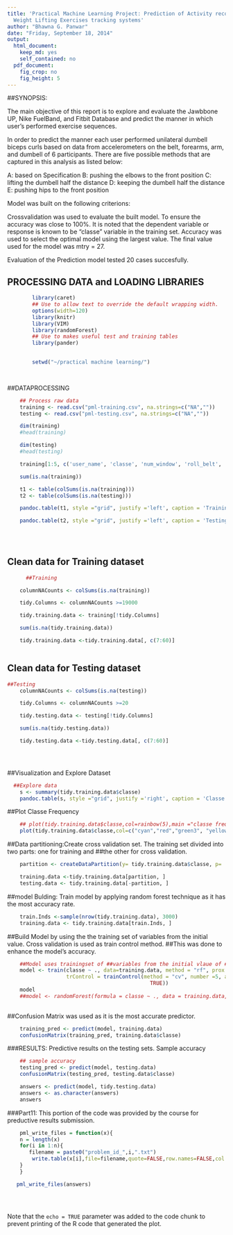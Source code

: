```yaml
---
title: 'Practical Machine Learning Project: Prediction of Activity recognition of
  Weight Lifting Exercises tracking systems'
author: "Bhawna G. Panwar"
date: "Friday, September 18, 2014"
output:
  html_document:
    keep_md: yes
    self_contained: no
  pdf_document:
    fig_crop: no
    fig_height: 5
---
```


##SYNOPSIS: 

The main objective of this report is to explore and evaluate the Jawbbone UP, Nike FuelBand, and Fitbit Database and predict the manner in which user's performed exercise sequences.  


In order to predict the manner each user performed unilateral dumbell biceps curls based on data from accelerometers on the belt, forearms, arm, and dumbell of 6 participants.  There are five possible methods that are captured in this analysis as listed below:

A: based on Specification
B: pushing the elbows to the front position
C: lifting the dumbell half the distance
D: keeping the dumbell half the distance
E: pushing hips to the front position


Model was built on the following criterions:  

Crossvalidation  was used to evaluate the built model. To ensure the accuracy was close to 100%. It is noted that the dependent variable or response is known to be "classe" variable in the training set. Accuracy was used to select the optimal model using the largest value. The final value used for the model was mtry = 27.

Evaluation of the Prediction model tested 20 cases succesfully.





## PROCESSING DATA and LOADING LIBRARIES
```r
         
        library(caret)
        ## Use to allow text to override the default wrapping width.
        options(width=120)
        library(knitr)
        library(VIM)
        library(randomForest)
        ## Use to makes useful test and training tables
        library(pander)
        

        setwd("~/practical machine learning/")

                     
```
##DATAPROCESSING
```r
    ## Process raw data 
    training <- read.csv("pml-training.csv", na.strings=c("NA",""))
    testing <- read.csv("pml-testing.csv", na.strings=c("NA",""))

    dim(training)
    #head(training)

    dim(testing)
    #head(testing)

    training[1:5, c('user_name', 'classe', 'num_window', 'roll_belt', 'pitch_belt')]

    sum(is.na(training))

    t1 <- table(colSums(is.na(training)))
    t2 <- table(colSums(is.na(testing)))

    pandoc.table(t1, style ="grid", justify ='left', caption = 'Training data column NA frequencies')

    pandoc.table(t2, style ="grid", justify ='left', caption = 'Testing data column NA frequencies')
          
          
        
```


## Clean data for Training dataset
```r
      ##Training

    columnNACounts <- colSums(is.na(training))

    tidy.Columns <- columnNACounts >=19000

    tidy.training.data <- training[!tidy.Columns]

    sum(is.na(tidy.training.data))

    tidy.training.data <-tidy.training.data[, c(7:60)]



```

## Clean data for Testing dataset
```r
      
##Testing
    columnNACounts <- colSums(is.na(testing))

    tidy.Columns <- columnNACounts >=20

    tidy.testing.data <- testing[!tidy.Columns]

    sum(is.na(tidy.testing.data))

    tidy.testing.data <-tidy.testing.data[, c(7:60)]


        
```
##Visualization and Explore Dataset
```r
  ##Explore data
    s <- summary(tidy.training.data$classe)
    pandoc.table(s, style ="grid", justify ='right', caption = 'Classe Frequencies')

```


##Plot Classe Frequency 
```r
    ## plot(tidy.training.data$classe,col=rainbow(5),main ="classe frequency plot")
    plot(tidy.training.data$classe,col=c("cyan","red","green3", "yellow", "blue"),main ="Classe Frequency plot")


```


##Data partitioning:Create cross validation set.  The training set divided into two parts: one for training and
##the other for cross validation.

```r

    partition <- createDataPartition(y= tidy.training.data$classe, p= .75, list = FALSE)

    training.data <-tidy.training.data[partition, ]
    testing.data <- tidy.training.data[-partition, ]
```


##model Bulding: Train model by applying random forest technique as it has the most accuracy rate.  
```r
     
    train.Inds <-sample(nrow(tidy.training.data), 3000)
    training.data <- tidy.training.data[train.Inds, ]


```

##Build Model by using the the training set of variables from the initial value. Cross validation is used as train control method.
##This was done to enhance the model's accuracy.

```r
    ##Model uses trainingset of ##variables from the initial vlaue of ##. Cross Validation is used as train control method.
    model <- train(classe ~ ., data=training.data, method = "rf", prox = TRUE, 
                   trControl = trainControl(method = "cv", number =5, allowParallel=
                                              TRUE))
    model
    ##model <- randomForest(formula = classe ~ ., data = training.data, importance = TRUE)
    
```

##Confusion Matrix was used as it is the most accurate predictor.

```r
    training_pred <- predict(model, training.data)
    confusionMatrix(training_pred, training.data$classe)

```

###RESULTS: Predictive results on the testing sets.
Sample accuracy
```r
    ## sample accuracy
    testing_pred <- predict(model, testing.data)
    confusionMatrix(testing_pred, testing.data$classe)

    answers <- predict(model, tidy.testing.data)
    answers <- as.character(answers)
    answers

```


###Part11: This portion of the code was provided by the course for preductive results submission.
  
```r
    pml_write_files = function(x){
    n = length(x)
    for(i in 1:n){
       filename = paste0("problem_id_",i,".txt")
        write.table(x[i],file=filename,quote=FALSE,row.names=FALSE,col.names=FALSE)
    }
    }

   pml_write_files(answers)  
          

        
```

Note that the `echo = TRUE` parameter was added to the code chunk to prevent printing of the R code that generated the plot.
